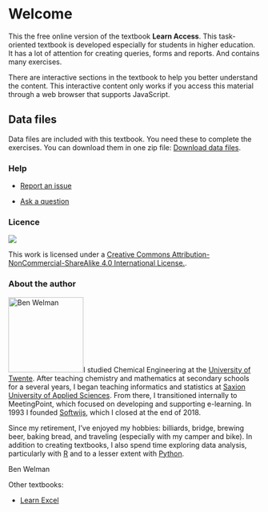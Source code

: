 # Welcome {.unnumbered}

This the free online version of the textbook **Learn Access**. This task-oriented textbook is developed especially for students in higher education. It has a lot of attention for creating queries, forms and reports. And contains many exercises.

::: {.content-visible when-format="html"}
There are interactive sections in the textbook to help you better understand the content. This interactive content only works if you access this material through a web browser that supports JavaScript.
:::

::: callout-important
## Data files

Data files are included with this textbook. You need these to complete the exercises. You can download them in one zip file: [Download data files](https://learnaccess.netlify.app/files-learnaccess.zip).
:::

### Help

-   [Report an issue](https://github.com/bwelman/learnaccess/issues)

-   [Ask a question](https://github.com/bwelman/learnaccess/discussions)

### Licence {.unnumbered}

[![](images/creativecommons-by-nc-sa.png)](https://creativecommons.org/licenses/by-nc-sa/4.0)

This work is licensed under a <a rel="license" href="https://creativecommons.org/licenses/by-nc-sa/4.0">Creative Commons Attribution-NonCommercial-ShareAlike 4.0 International License.</a>.

### About the author {.unnumbered}

![Ben Welman](images/benw2.png){.quarto-cover-image .image-fluid width="150"}I studied Chemical Engineering at the [University of Twente](https://www.utwente.nl/en/). After teaching chemistry and mathematics at secondary schools for a several years, I began teaching informatics and statistics at [Saxion University of Applied Sciences](https://www.saxion.edu/). From there, I transitioned internally to MeetingPoint, which focused on developing and supporting e-learning. In 1993 I founded [Softwijs](https://bwelman.github.io/softwijs/), which I closed at the end of 2018.

Since my retirement, I've enjoyed my hobbies: billiards, bridge, brewing beer, baking bread, and traveling (especially with my camper and bike). In addition to creating textbooks, I also spend time exploring data analysis, particularly with [R](https://en.wikipedia.org/wiki/R_(programming_language)) and  to a lesser extent with [Python](https://www.python.org/).

Ben Welman

Other textbooks:

-   [Learn Excel](https://learnexcel.netlify.app/)
